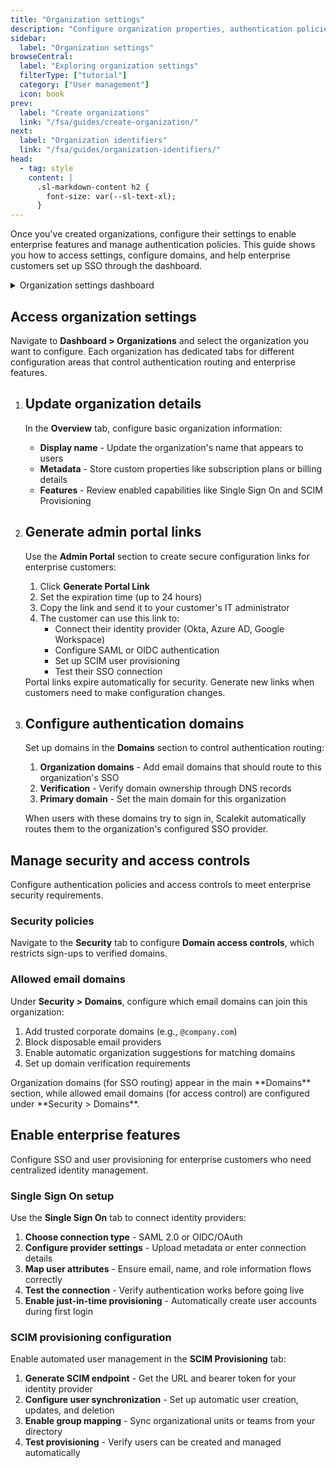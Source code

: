 ```yaml
---
title: "Organization settings"
description: "Configure organization properties, authentication policies, and enterprise features through the dashboard and API."
sidebar:
  label: "Organization settings"
browseCentral:
  label: "Exploring organization settings"
  filterType: ["tutorial"]
  category: ["User management"]
  icon: book
prev:
  label: "Create organizations"
  link: "/fsa/guides/create-organization/"
next:
  label: "Organization identifiers"
  link: "/fsa/guides/organization-identifiers/"
head:
  - tag: style
    content: |
      .sl-markdown-content h2 {
        font-size: var(--sl-text-xl);
      }
---
```



Once you've created organizations, configure their settings to enable enterprise features and manage authentication policies. This guide shows you how to access settings, configure domains, and help enterprise customers set up SSO through the dashboard.

<details>
<summary>Organization settings dashboard</summary>

![](@/assets/docs/organization-settings/settings-0.png)

</details>

## Access organization settings

Navigate to **Dashboard > Organizations** and select the organization you want to configure. Each organization has dedicated tabs for different configuration areas that control authentication routing and enterprise features.

<Steps>

1. ## Update organization details

   In the **Overview** tab, configure basic organization information:

   - **Display name** - Update the organization's name that appears to users
   - **Metadata** - Store custom properties like subscription plans or billing details
   - **Features** - Review enabled capabilities like Single Sign On and SCIM Provisioning

2. ## Generate admin portal links

   Use the **Admin Portal** section to create secure configuration links for enterprise customers:

   1. Click **Generate Portal Link**
   2. Set the expiration time (up to 24 hours)
   3. Copy the link and send it to your customer's IT administrator
   4. The customer can use this link to:
      - Connect their identity provider (Okta, Azure AD, Google Workspace)
      - Configure SAML or OIDC authentication
      - Set up SCIM user provisioning
      - Test their SSO connection

   <Aside type="tip">
   Portal links expire automatically for security. Generate new links when customers need to make configuration changes.
   </Aside>

3. ## Configure authentication domains

   Set up domains in the **Domains** section to control authentication routing:

   1. **Organization domains** - Add email domains that should route to this organization's SSO
   2. **Verification** - Verify domain ownership through DNS records
   3. **Primary domain** - Set the main domain for this organization

   When users with these domains try to sign in, Scalekit automatically routes them to the organization's configured SSO provider.

</Steps>

## Manage security and access controls

Configure authentication policies and access controls to meet enterprise security requirements.

### Security policies

Navigate to the **Security** tab to configure **Domain access controls**, which restricts sign-ups to verified domains.

### Allowed email domains

Under **Security > Domains**, configure which email domains can join this organization:

1. Add trusted corporate domains (e.g., `@company.com`)
2. Block disposable email providers
3. Enable automatic organization suggestions for matching domains
4. Set up domain verification requirements

<Aside type="note">
Organization domains (for SSO routing) appear in the main **Domains** section, while allowed email domains (for access control) are configured under **Security > Domains**.
</Aside>

## Enable enterprise features

Configure SSO and user provisioning for enterprise customers who need centralized identity management.

### Single Sign On setup

Use the **Single Sign On** tab to connect identity providers:

1. **Choose connection type** - SAML 2.0 or OIDC/OAuth
2. **Configure provider settings** - Upload metadata or enter connection details
3. **Map user attributes** - Ensure email, name, and role information flows correctly
4. **Test the connection** - Verify authentication works before going live
5. **Enable just-in-time provisioning** - Automatically create user accounts during first login <Badge type="note" text="Coming soon" />

### SCIM provisioning configuration

Enable automated user management in the **SCIM Provisioning** tab:

1. **Generate SCIM endpoint** - Get the URL and bearer token for your identity provider
2. **Configure user synchronization** - Set up automatic user creation, updates, and deletion
3. **Enable group mapping** - Sync organizational units or teams from your directory
4. **Test provisioning** - Verify users can be created and managed automatically
